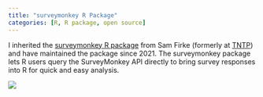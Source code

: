 ```yaml
---
title: "surveymonkey R Package"
categories: [R, R package, open source]
---
```

I inherited the [surveymonkey R package](https://github.com/mattroumaya/surveymonkey) from Sam Firke (formerly at [TNTP](https://tntp.org/)) and have maintained the package since 2021. The surveymonkey package lets R users query the SurveyMonkey API directly to bring survey responses into R for quick and easy analysis.

[![](/inst/img/projects/surveymonkey.png){fig-alt="surveymonkey.com logo" fig-align="center"}](https://github.com/mattroumaya/surveymonkey)



